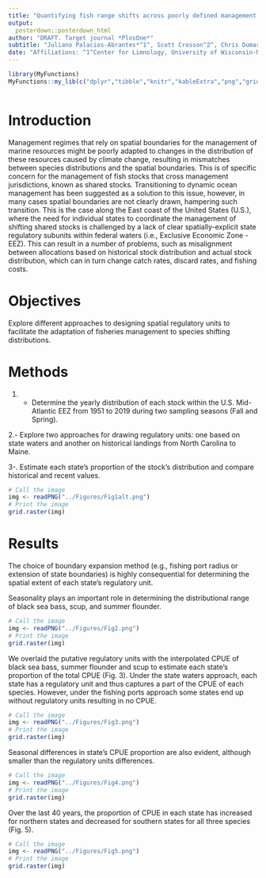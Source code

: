 ```yaml
---
title: "Quantifying fish range shifts across poorly defined management boundaries"
output: 
  posterdown::posterdown_html
author: "DRAFT. Target journal *PlosOne*"
subtitle: "Juliano Palacios-Abrantes*^1^, Scott Crosson^2^, Chris Dumas^3^, Rod Fujita^4^, Arielle Levine^5^, Catherine Longo^6^, Olaf Jensen^1^"
date: "Affiliations: ^1^Center for Limnology, University of Wisconsin-Madison, US. ^2^National Oceanic and Atmospheric Administration, US. ^3^University of North Carolina Wilmington, US. ^4^Rod Fujita, Environmental Defense Fund, US. ^5^San Diego State University, US. ^6^Marine Stewardship Council, UK."
---
```


```r

library(MyFunctions)
MyFunctions::my_lib(c("dplyr","tibble","knitr","kableExtra","png","grid"))



```

# Introduction

Management regimes that rely on spatial boundaries for the management of marine resources might be poorly adapted to changes in the distribution of these resources caused by climate change, resulting in mismatches between species distributions and the spatial boundaries. This is of specific concern for the management of fish stocks that cross management jurisdictions, known as shared stocks. Transitioning to dynamic ocean management has been suggested as a solution to this issue, however, in many cases spatial boundaries are not clearly drawn, hampering such transition. This is the case along the East coast of the United States (U.S.), where the need for individual states to coordinate the management of shifting shared stocks is challenged by a lack of clear spatially-explicit state regulatory subunits within federal waters (i.e., Exclusive Economic Zone -EEZ). This can result in a number of problems, such as misalignment between allocations based on historical stock distribution and actual stock distribution, which can in turn change catch rates, discard rates, and fishing costs. 

# Objectives

Explore different approaches to designing spatial regulatory units to facilitate the adaptation of fisheries management to species shifting distributions.

# Methods

1. - Determine the yearly distribution of each stock within the U.S. Mid-Atlantic EEZ from 1951 to 2019 during two sampling seasons (Fall and Spring). 

2.- Explore two approaches for drawing regulatory units: one based on state waters and another on historical landings from North Carolina to Maine. 

3-. Estimate each state’s proportion of the stock’s distribution and compare historical and recent values. 

```r

# Call the image
img <- readPNG("../Figures/Fig1alt.png")
# Print the image
grid.raster(img)
```



# Results

The choice of boundary expansion method (e.g., fishing port radius or extension of state boundaries) is highly consequential for determining the spatial extent of each state’s regulatory unit.

Seasonality plays an important role in determining the distributional range of black sea bass, scup, and summer flounder.

```r

# Call the image
img <- readPNG("../Figures/Fig2.png")
# Print the image
grid.raster(img)
```


We overlaid the putative regulatory units with the interpolated CPUE of black sea bass, summer flounder and scup to estimate each state’s proportion of the total CPUE (Fig. 3). Under the state waters approach, each state has a regulatory unit and thus captures a part of the CPUE of each species. However, under the fishing ports approach some states end up without regulatory units resulting in no CPUE. 


```r

# Call the image
img <- readPNG("../Figures/Fig3.png")
# Print the image
grid.raster(img)
```


Seasonal differences in state’s CPUE proportion are also evident, although smaller than the regulatory units differences.

```r

# Call the image
img <- readPNG("../Figures/Fig4.png")
# Print the image
grid.raster(img)
```


Over the last 40 years, the proportion of CPUE in each state has increased for northern states and decreased for southern states for all three species (Fig. 5).


```r

# Call the image
img <- readPNG("../Figures/Fig5.png")
# Print the image
grid.raster(img)
```

